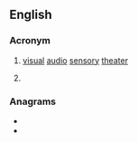 {{wikipedia}}
{{also|vast|väst}}
==English==

===Acronym===
{{rfc-header|Acronym}}
{{en-acronym}}

# [[visual]] [[audio]] [[sensory]] [[theater]]
# {{label|en|ESA|volcanology}} {{acronym of|[[volcanic|'''V'''olcanic]] [[ash|'''A'''sh]] [[strategic|'''S'''trategic]] [[initiative]] [[team|'''T'''eam]]|lang=en}}

===Anagrams===
* {{l|en|tavs}}
* {{l|en|vats}}